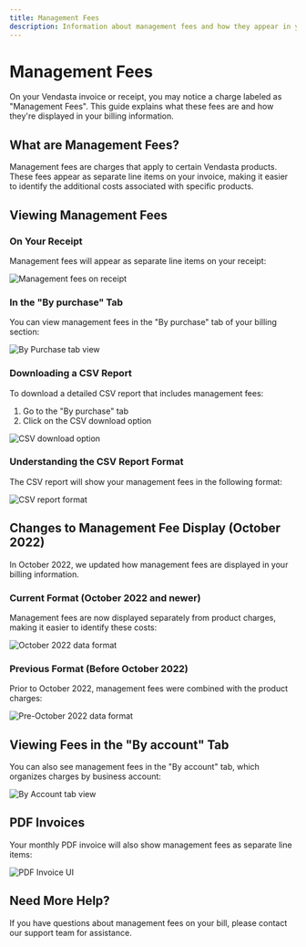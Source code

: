 ```yaml
---
title: Management Fees
description: Information about management fees and how they appear in your billing
---
```


# Management Fees

On your Vendasta invoice or receipt, you may notice a charge labeled as "Management Fees". This guide explains what these fees are and how they're displayed in your billing information.

## What are Management Fees?

Management fees are charges that apply to certain Vendasta products. These fees appear as separate line items on your invoice, making it easier to identify the additional costs associated with specific products.

## Viewing Management Fees

### On Your Receipt

Management fees will appear as separate line items on your receipt:

![Management fees on receipt](./img/administration/my-account/my-billing/management-fees-receipt.jpg)

### In the "By purchase" Tab

You can view management fees in the "By purchase" tab of your billing section:

![By Purchase tab view](./img/administration/my-account/my-billing/by-purchase-tab-view.jpg)

### Downloading a CSV Report

To download a detailed CSV report that includes management fees:

1. Go to the "By purchase" tab
2. Click on the CSV download option

![CSV download option](./img/administration/my-account/my-billing/csv-download-option.jpg)

### Understanding the CSV Report Format

The CSV report will show your management fees in the following format:

![CSV report format](./img/administration/my-account/my-billing/csv-format.jpg)

## Changes to Management Fee Display (October 2022)

In October 2022, we updated how management fees are displayed in your billing information.

### Current Format (October 2022 and newer)

Management fees are now displayed separately from product charges, making it easier to identify these costs:

![October 2022 data format](./img/administration/my-account/my-billing/october-2022-data.jpg)

### Previous Format (Before October 2022)

Prior to October 2022, management fees were combined with the product charges:

![Pre-October 2022 data format](./img/administration/my-account/my-billing/pre-october-2022-data.jpg)

## Viewing Fees in the "By account" Tab

You can also see management fees in the "By account" tab, which organizes charges by business account:

![By Account tab view](./img/administration/my-account/my-billing/by-account-tab-view.jpg)

## PDF Invoices

Your monthly PDF invoice will also show management fees as separate line items:

![PDF Invoice UI](./img/administration/my-account/my-billing/pdf-invoice-ui.jpg)

## Need More Help?

If you have questions about management fees on your bill, please contact our support team for assistance.